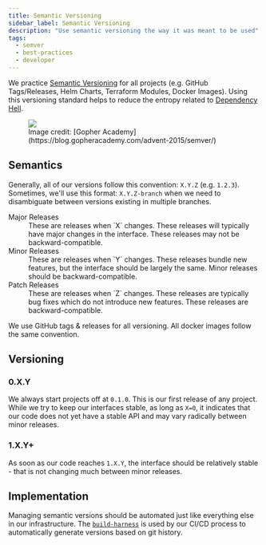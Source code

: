 ```yaml
---
title: Semantic Versioning
sidebar_label: Semantic Versioning
description: "Use semantic versioning the way it was meant to be used"
tags:
  - semver
  - best-practices
  - developer
---
```


We practice [Semantic Versioning](https://semver.org/) for all projects (e.g. GitHub Tags/Releases, Helm Charts, Terraform Modules, Docker Images). Using this versioning standard helps to reduce the entropy related to [Dependency Hell](https://en.wikipedia.org/wiki/Dependency_hell).

<figure>
  <img src="/assets/aa35c54-semver.png" style={{ background: '#fff' }} />
  <figcaption>Image credit: [Gopher Academy](https://blog.gopheracademy.com/advent-2015/semver/)</figcaption>
</figure>

## Semantics

Generally, all of our versions follow this convention: `X.Y.Z` (e.g. `1.2.3`). Sometimes, we'll use this format: `X.Y.Z-branch` when we need to disambiguate between versions existing in multiple branches.

<dl>
  <dt>Major Releases</dt>
  <dd>These are releases when `X` changes. These releases will typically have major changes in the interface. These releases may not be backward-compatible.</dd>
  <dt>Minor Releases</dt>
  <dd>These are releases when `Y` changes. These releases bundle new features, but the interface should be largely the same. Minor releases should be backward-compatible.</dd>
  <dt>Patch Releases</dt>
  <dd>These are releases when `Z` changes. These releases are typically bug fixes which do not introduce new features. These releases are backward-compatible.</dd>
</dl>

We use GitHub tags & releases for all versioning. All docker images follow the same convention.

## Versioning

### 0.X.Y

We always start projects off at `0.1.0`. This is our first release of any project. While we try to keep our interfaces stable, as long as `X=0`, it indicates that our code does not yet have a stable API and may vary radically between minor releases.

### 1.X.Y+

As soon as our code reaches `1.X.Y`, the interface should be relatively stable - that is not changing much between minor releases.

## Implementation

Managing semantic versions should be automated just like everything else in our infrastructure. The [`build-harness`](/learn/toolchain/#build-harness) is used by our CI/CD process to automatically generate versions based on git history.
